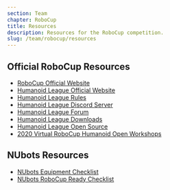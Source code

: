 ```yaml
---
section: Team
chapter: RoboCup
title: Resources
description: Resources for the RoboCup competition.
slug: /team/robocup/resources
---
```


## Official RoboCup Resources

- [RoboCup Official Website](https://www.robocup.org/)
- [Humanoid League Official Website](https://humanoid.robocup.org/)
- [Humanoid League Rules](https://humanoid.robocup.org/materials/rules/)
- [Humanoid League Discord Server](https://discord.gg/Zvgf2CFxvP)
- [Humanoid League Forum](https://hl.forum.robocup.org/)
- [Humanoid League Downloads](https://humanoid.robocup.org/materials/downloads/)
- [Humanoid League Open Source](https://humanoid.robocup.org/materials/open-source/)
- [2020 Virtual RoboCup Humanoid Open Workshops](https://humanoid.robocup.org/virtual-rohow-2020/program/)

## NUbots Resources

- [NUbots Equipment Checklist](./assets/robocup-equipment-checklist.pdf)
- [NUbots RoboCup Ready Checklist](./assets/robocup-ready-checklist.pdf)
